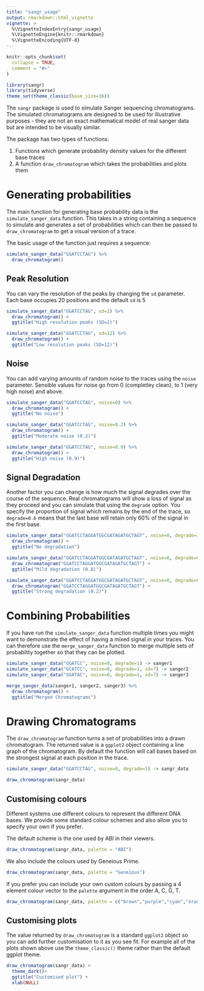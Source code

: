 ```yaml
---
title: "sangr_usage"
output: rmarkdown::html_vignette
vignette: >
  %\VignetteIndexEntry{sangr_usage}
  %\VignetteEngine{knitr::rmarkdown}
  %\VignetteEncoding{UTF-8}
---
```


```r
knitr::opts_chunk$set(
  collapse = TRUE,
  comment = "#>"
)
```

```r
library(sangr)
library(tidyverse)
theme_set(theme_classic(base_size=16))
```

The ```sangr``` package is used to simulate Sanger sequencing chromatograms.  The simulated chromatograms are designed to be used for illustrative purposes - they are not an exact mathematical model of real sanger data but are intended to be visually similar.

The package has two types of functions:

1. Functions which generate probability density values for the different base traces 
2. A function ```draw_chromatogram``` which takes the probabilities and plots them


Generating probabilities
========================

The main function for generating base probability data is the ```simulate_sanger_data``` function.  This takes in a string containing a sequence to simulate and generates a set of probabilities which can then be passed to ```draw_chromatogram``` to get a visual version of a trace.

The basic usage of the function just requires a sequence:

```r
simulate_sanger_data("GGATCCTAG") %>%
  draw_chromatogram()
```

Peak Resolution
---------------

You can vary the resolution of the peaks by changing the ```sd``` parameter.  Each base occupies 20 positions and the default ```sd``` is 5

```r
simulate_sanger_data("GGATCCTAG", sd=2) %>%
  draw_chromatogram() +
  ggtitle("High resolution peaks (SD=2)")
```

```r
simulate_sanger_data("GGATCCTAG", sd=12) %>%
  draw_chromatogram() +
  ggtitle("Low resolution peaks (SD=12)")
```


Noise
-----

You can add varying amounts of random noise to the traces using the ```noise``` parameter.  Sensible values for noise go from 0 (completley clean), to 1 (very high noise) and above.

```r
simulate_sanger_data("GGATCCTAG", noise=0) %>%
  draw_chromatogram() +
  ggtitle("No noise")
```

```r
simulate_sanger_data("GGATCCTAG", noise=0.2) %>%
  draw_chromatogram() +
  ggtitle("Moderate noise (0.2)")
```

```r
simulate_sanger_data("GGATCCTAG", noise=0.9) %>%
  draw_chromatogram() +
  ggtitle("High noise (0.9)")
```

Signal Degradation
------------------

Another factor you can change is how much the signal degrades over the course of the sequence. Real chromatograms will show a loss of signal as they proceed and you can simulate that using the ```degrade``` option.  You specify the proportion of signal which remains by the end of the trace, so ```degrade=0.6``` means that the last base will retain only 60% of the signal in the first base.

```r
simulate_sanger_data("GGATCCTAGGATGGCGATAGATGCTAGT", noise=0, degrade=1) %>%
  draw_chromatogram() +
  ggtitle("No degradation")
```

```r
simulate_sanger_data("GGATCCTAGGATGGCGATAGATGCTAGT", noise=0, degrade=0.8) %>%
  draw_chromatogram("GGATCCTAGGATGGCGATAGATGCTAGT") +
  ggtitle("Mild degradation (0.8)")
```


```r
simulate_sanger_data("GGATCCTAGGATGGCGATAGATGCTAGT", noise=0, degrade=0.2) %>%
  draw_chromatogram("GGATCCTAGGATGGCGATAGATGCTAGT") +
  ggtitle("Strong degradation (0.2)")
```

Combining Probabilities
=======================

If you have run the ```simulate_sanger_data``` function multiple times you might want to demonstrate the effect of having a mixed signal in your traces.  You can therefore use the ```merge_sanger_data``` function to merge multiple sets of probability together so that they can be plotted.

```r
simulate_sanger_data("GGATCC", noise=0, degrade=1) -> sanger1
simulate_sanger_data("GCATCC", noise=0, degrade=1, sd=7) -> sanger2
simulate_sanger_data("GGATAC", noise=0, degrade=1, sd=7) -> sanger3

merge_sanger_data(sanger1, sanger2, sanger3) %>%
  draw_chromatogram() +
  ggtitle("Merged Chromatograms")
```

Drawing Chromatograms
=====================

The ```draw_chromatogram``` function turns a set of probabilities into a drawn chromatogram.  The returned value is a ```ggplot2``` object containing a line graph of the chromatogram.  By default the function will call bases based on the strongest signal at each position in the trace.


```r
simulate_sanger_data("GGATCCTAG", noise=0, degrade=1) -> sangr_data

draw_chromatogram(sangr_data)
```

Customising colours
-------------------

Different systems use different colours to represent the different DNA bases.  We provide some standard colour schemes and also allow you to specify your own if you prefer.

The default scheme is the one used by ABI in their viewers.

```r
draw_chromatogram(sangr_data, palette = "ABI")
```

We also include the colours used by Geneious Prime.

```r
draw_chromatogram(sangr_data, palette = "Geneious")
```

If you prefer you can include your own custom colours by passing a 4 element colour vector to the ```palette``` argument in the order A, C, G, T.

```r
draw_chromatogram(sangr_data, palette = c("brown","purple","cyan","orange"))
```

Customising plots
-----------------

The value returned by ```draw_chromatogram``` is a standard ```ggplot2``` object so you can add further customisation to it as you see fit.  For example all of the plots shown above use the ```theme_classic()``` theme rather than the default ggplot theme.

```r
draw_chromatogram(sangr_data) +
  theme_dark()+
  ggtitle("Customised plot") +
  xlab(NULL)
```







